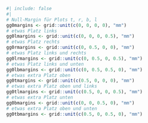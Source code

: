 ```r
#| include: false
#| 
# Null-Margin für Plots t, r, b, l
gg0margins <- grid::unit(c(0, 0, 0, 0), "mm")
# etwas Platz links
gg0lmargins <- grid::unit(c(0, 0, 0, 0.5), "mm")
# etwas Platz rechts
gg0rmargins <- grid::unit(c(0, 0.5, 0, 0), "mm")
# etwas Platz links und rechts
gg0lrmargins <- grid::unit(c(0, 0.5, 0, 0.5), "mm")
# etwas Platz links und unten
gg0lbmargins <- grid::unit(c(0, 0.5, 0.5, 0), "mm")
# etwas extra Platz oben
gg0tmargins <- grid::unit(c(0.5, 0, 0, 0), "mm")
# etwas extra Platz oben und links
gg0tlmargins <- grid::unit(c(0.5, 0, 0, 0.5), "mm")
# etwas extra Platz unten
gg0bmargins <- grid::unit(c(0, 0, 0.5, 0), "mm")
# etwas extra Platz oben und unten
gg0tbmargins <- grid::unit(c(0.5, 0, 0.5, 0), "mm")
```